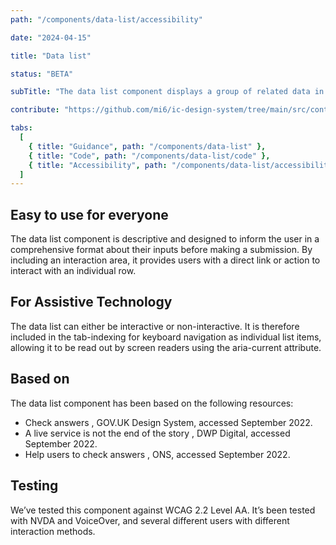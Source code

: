 ```yaml
---
path: "/components/data-list/accessibility"

date: "2024-04-15"

title: "Data list"

status: "BETA"

subTitle: "The data list component displays a group of related data in a consistent and easy to consume way."

contribute: "https://github.com/mi6/ic-design-system/tree/main/src/content/structured/components/data-list"

tabs:
  [
    { title: "Guidance", path: "/components/data-list" },
    { title: "Code", path: "/components/data-list/code" },
    { title: "Accessibility", path: "/components/data-list/accessibility" },
  ]
---
```


## Easy to use for everyone

The data list component is descriptive and designed to inform the user in a comprehensive format about their inputs before making a submission. By including an interaction area, it provides users with a direct link or action to interact with an individual row.

## For Assistive Technology

The data list can either be interactive or non-interactive. It is therefore included in the tab-indexing for keyboard navigation as individual list items, allowing it to be read out by screen readers using the aria-current attribute.

## Based on

The data list component has been based on the following resources:

<ul>
  <li>
    <ic-link
      target="_blank"
      href="https://design-system.service.gov.uk/patterns/check-answers/"
      rel="noreferer noopener nofollow"
    >
      Check answers
    </ic-link>
    , GOV.UK Design System, accessed September 2022.
  </li>
  <li>
    <ic-link
      target="_blank"
      href="https://dwpdigital.blog.gov.uk/2016/07/08/a-live-service-is-not-the-end-of-the-story/"
      rel="noreferer noopener nofollow"
    >
      A live service is not the end of the story
    </ic-link>
    , DWP Digital, accessed September 2022.
  </li>
  <li>
    <ic-link
      target="_blank"
      href="https://ons-design-system.netlify.app/patterns/check-answers/"
      rel="noreferer noopener nofollow"
    >
      Help users to check answers
    </ic-link>
    , ONS, accessed September 2022.
  </li>
</ul>

## Testing

We’ve tested this component against WCAG 2.2 Level AA. It’s been tested with NVDA and VoiceOver, and several different users with different interaction methods.
